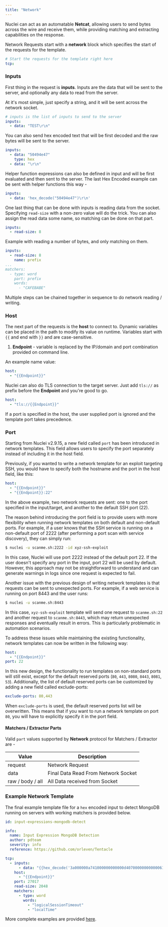```yaml
---
title: "Network"
---
```


Nuclei can act as an automatable **Netcat**, allowing users to send bytes across the wire and receive them, while providing matching and extracting capabilities on the response.

Network Requests start with a **network** block which specifies the start of the requests for the template.

```yaml
# Start the requests for the template right here
tcp:
```

### Inputs

First thing in the request is **inputs**. Inputs are the data that will be sent to the server, and optionally any data to read from the server.

At it's most simple, just specify a string, and it will be sent across the network socket.

```yaml
# inputs is the list of inputs to send to the server
inputs: 
  - data: "TEST\r\n"
```

You can also send hex encoded text that will be first decoded and the raw bytes will be sent to the server.

```yaml
inputs:
  - data: "50494e47"
    type: hex
  - data: "\r\n"
```

Helper function expressions can also be defined in input and will be first evaluated and then sent to the server. The last Hex Encoded example can be sent with helper functions this way - 

```yaml
inputs:
  - data: 'hex_decode("50494e47")\r\n'
```

One last thing that can be done with inputs is reading data from the socket. Specifying `read-size` with a non-zero value will do the trick. You can also assign the read data some name, so matching can be done on that part.

```yaml
inputs:
  - read-size: 8
```

Example with reading a number of bytes, and only matching on them.

```yaml
inputs:
  - read-size: 8
    name: prefix
...
matchers:
  - type: word
    part: prefix
    words: 
      - "CAFEBABE"
```

Multiple steps can be chained together in sequence to do network reading / writing.

### Host

The next part of the requests is the **host** to connect to. Dynamic variables can be placed in the path to modify its value on runtime. Variables start with `{{` and end with `}}` and are case-sensitive.

1. **Endpoint** - variable is replaced by the IP/domain and port combination provided on command line.

An example name value:

```yaml
host: 
  - "{{Endpoint}}"
```

Nuclei can also do TLS connection to the target server. Just add `tls://` as prefix before the **Endpoint** and you're good to go.

```yaml
host:
  - "tls://{{Endpoint}}"
```

If a port is specified in the host, the user supplied port is ignored and the template port takes precedence.

### Port

Starting from Nuclei v2.9.15, a new field called `port` has been introduced in network templates. This field allows users to specify the port separately instead of including it in the host field.

Previously, if you wanted to write a network template for an exploit targeting SSH, you would have to specify both the hostname and the port in the host field, like this:
```yaml
host:
  - "{{Endpoint}}"
  - "{{Endpoint}}:22"
```

In the above example, two network requests are sent: one to the port specified in the input/target, and another to the default SSH port (22).

The reason behind introducing the port field is to provide users with more flexibility when running network templates on both default and non-default ports. For example, if a user knows that the SSH service is running on a non-default port of 2222 (after performing a port scan with service discovery), they can simply run:

```bash
$ nuclei -u scanme.sh:2222 -id xyz-ssh-exploit
```

In this case, Nuclei will use port 2222 instead of the default port 22. If the user doesn't specify any port in the input, port 22 will be used by default. However, this approach may not be straightforward to understand and can generate warnings in logs since one request is expected to fail.

Another issue with the previous design of writing network templates is that requests can be sent to unexpected ports. For example, if a web service is running on port 8443 and the user runs:

```bash
$ nuclei -u scanme.sh:8443
```

In this case, `xyz-ssh-exploit` template will send one request to `scanme.sh:22` and another request to `scanme.sh:8443`, which may return unexpected responses and eventually result in errors. This is particularly problematic in automation scenarios.

To address these issues while maintaining the existing functionality, network templates can now be written in the following way:

```yaml
host:
  - "{{Endpoint}}"
port: 22
```
In this new design, the functionality to run templates on non-standard ports will still exist, except for the default reserved ports (`80`, `443`, `8080`, `8443`, `8081`, `53`). Additionally, the list of default reserved ports can be customized by adding a new field called exclude-ports:

```yaml
exclude-ports: 80,443
```
When `exclude-ports` is used, the default reserved ports list will be overwritten. This means that if you want to run a network template on port `80`, you will have to explicitly specify it in the port field.

#### Matchers / Extractor Parts

Valid `part` values supported by **Network** protocol for Matchers / Extractor are - 
    
| Value            | Description                         |
|------------------|-------------------------------------|
| request          | Network Request                     |
| data             | Final Data Read From Network Socket |
| raw / body / all | All Data received from Socket       |

### **Example Network Template**

The final example template file for a `hex` encoded input to detect MongoDB running on servers with working matchers is provided below.

```yaml
id: input-expressions-mongodb-detect

info:
  name: Input Expression MongoDB Detection
  author: pdteam
  severity: info
  reference: https://github.com/orleven/Tentacle

tcp:
  - inputs:
      - data: "{{hex_decode('3a000000a741000000000000d40700000000000061646d696e2e24636d640000000000ffffffff130000001069736d6173746572000100000000')}}"
    host:
      - "{{Endpoint}}"
    port: 27017
    read-size: 2048
    matchers:
      - type: word
        words:
          - "logicalSessionTimeout"
          - "localTime"
```

More complete examples are provided [here](/template-example/network).